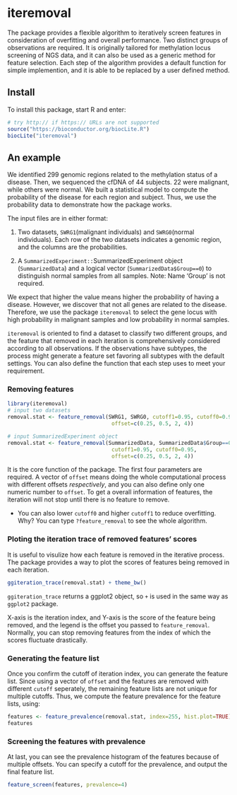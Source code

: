 <!--
%\VignetteEngine{knitr::knitr}
%\VignetteIndexEntry{An introduction to iteremoval}
-->

# iteremoval
The package provides a flexible algorithm to iteratively screen features in consideration of overfitting and overall performance. Two distinct groups of observations are required. It is originally tailored for methylation locus screening of NGS data, and it can also be used as a generic method for feature selection. Each step of the algorithm provides a default function for simple implemention, and it is able to be replaced by a user defined method.

## Install
To install this package, start R and enter:

```{r eval=FALSE}
# try http:// if https:// URLs are not supported
source("https://bioconductor.org/biocLite.R")
biocLite("iteremoval")
```

## An example

We identified 299 genomic regions related to the methylation status of a disease. Then, we sequenced the cfDNA of 44 subjects. 22 were malignant, while others were normal. We built a statistical model to compute the probability of the disease for each region and subject. Thus, we use the probability data to demonstrate how the package works.

The input files are in either format:

1. Two datasets, `SWRG1`(malignant individuals) and `SWRG0`(normal individuals). Each row of the two datasets indicates a genomic region, and the columns are the probabilities. 

2. A `SummarizedExperiment::`SummarizedExperiment object (`SummarizedData`) and a logical vector (`SummarizedData$Group==0`) to distinguish normal samples from all samples. Note: Name 'Group' is not required.

We expect that higher the value means higher the probability of having a disease. However, we discover that not all genes are related to the disease. Therefore, we use the package `iteremoval` to select the gene locus with high probability in malignant samples and low probability in normal samples. 

`iteremoval` is oriented to find a dataset to classify two different groups, and the feature that removed in each iteration is comprehensively considered according to all observations. If the observations have subtypes, the process might generate a feature set favoring all subtypes with the default settings. You can also define the function that each step uses to meet your requirement.

### Removing features
```{r}
library(iteremoval)
# input two datasets
removal.stat <- feature_removal(SWRG1, SWRG0, cutoff1=0.95, cutoff0=0.95, 
								 offset=c(0.25, 0.5, 2, 4))
```

```{r eval=TRUE}
# input SummarizedExperiment object
removal.stat <- feature_removal(SummarizedData, SummarizedData$Group==0, 
								 cutoff1=0.95, cutoff0=0.95, 
								 offset=c(0.25, 0.5, 2, 4))
```

It is the core function of the package. The first four parameters are required. A vector of `offset` means doing the whole computational process with different offsets *respectively*, and you can also define only one numeric number to `offset`. To get a overall information of features, the iteration will not stop until there is no feature to remove.

- You can also lower `cutoff0` and higher `cutoff1` to reduce overfitting. Why? You can type `?feature_removal` to see the whole algorithm.

### Ploting the iteration trace of removed features' scores
It is useful to visulize how each feature is removed in the iterative process. The package provides a way to plot the scores of features being removed in each iteration.

```{r echo=TRUE}
ggiteration_trace(removal.stat) + theme_bw()
```

`ggiteration_trace` returns a ggplot2 object, so `+` is used in the same way as `ggplot2` package.

X-axis is the iteration index, and Y-axis is the score of the feature being removed, and the legend is the offset you passed to `feature_removal`. Normally, you can stop removing features from the index of which the scores fluctuate drastically.

### Generating the feature list
Once you confirm the cutoff of iteration index, you can generate the feature list. Since using a vector of `offset` and the features are removed with different `cutoff` seperately, the remaining feature lists are not unique for multiple cutoffs. Thus, we compute the feature prevalence for the feature lists, using:

```{r echo=TRUE}
features <- feature_prevalence(removal.stat, index=255, hist.plot=TRUE)
features
```

### Screening the features with prevalence
At last, you can see the prevalence histogram of the features because of multiple offsets. You can specify a cutoff for the prevalence, and output the final feature list.

```{r echo=TRUE}
feature_screen(features, prevalence=4)
```

